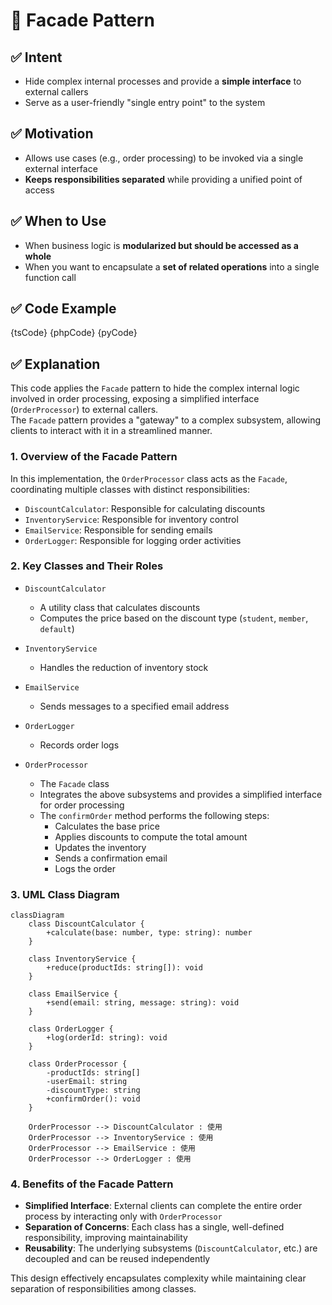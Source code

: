 

# 🧩 Facade Pattern

## ✅ Intent

- Hide complex internal processes and provide a **simple interface** to external callers
- Serve as a user-friendly "single entry point" to the system

## ✅ Motivation

- Allows use cases (e.g., order processing) to be invoked via a single external interface
- **Keeps responsibilities separated** while providing a unified point of access

## ✅ When to Use

- When business logic is **modularized but should be accessed as a whole**
- When you want to encapsulate a **set of related operations** into a single function call

## ✅ Code Example

<Tabs groupId="language">
  <TabItem value="ts" label="TypeScript">
    <CodeBlock language="ts">{tsCode}</CodeBlock>
  </TabItem>
  <TabItem value="php" label="PHP">
    <CodeBlock language="php">{phpCode}</CodeBlock>
  </TabItem>
  <TabItem value="python" label="Python">
    <CodeBlock language="python">{pyCode}</CodeBlock>
  </TabItem>
</Tabs>

## ✅ Explanation

This code applies the `Facade` pattern to hide the complex internal logic involved in order processing, exposing a simplified interface (`OrderProcessor`) to external callers.  
The `Facade` pattern provides a "gateway" to a complex subsystem, allowing clients to interact with it in a streamlined manner.

### 1. Overview of the Facade Pattern

In this implementation, the `OrderProcessor` class acts as the `Facade`, coordinating multiple classes with distinct responsibilities:

- `DiscountCalculator`: Responsible for calculating discounts
- `InventoryService`: Responsible for inventory control
- `EmailService`: Responsible for sending emails
- `OrderLogger`: Responsible for logging order activities

### 2. Key Classes and Their Roles

- `DiscountCalculator`

  - A utility class that calculates discounts
  - Computes the price based on the discount type (`student`, `member`, `default`)

- `InventoryService`

  - Handles the reduction of inventory stock

- `EmailService`

  - Sends messages to a specified email address

- `OrderLogger`

  - Records order logs

- `OrderProcessor`
  - The `Facade` class
  - Integrates the above subsystems and provides a simplified interface for order processing
  - The `confirmOrder` method performs the following steps:
    - Calculates the base price
    - Applies discounts to compute the total amount
    - Updates the inventory
    - Sends a confirmation email
    - Logs the order

### 3. UML Class Diagram

```mermaid
classDiagram
    class DiscountCalculator {
        +calculate(base: number, type: string): number
    }

    class InventoryService {
        +reduce(productIds: string[]): void
    }

    class EmailService {
        +send(email: string, message: string): void
    }

    class OrderLogger {
        +log(orderId: string): void
    }

    class OrderProcessor {
        -productIds: string[]
        -userEmail: string
        -discountType: string
        +confirmOrder(): void
    }

    OrderProcessor --> DiscountCalculator : 使用
    OrderProcessor --> InventoryService : 使用
    OrderProcessor --> EmailService : 使用
    OrderProcessor --> OrderLogger : 使用
```

### 4. Benefits of the Facade Pattern

- **Simplified Interface**: External clients can complete the entire order process by interacting only with `OrderProcessor`
- **Separation of Concerns**: Each class has a single, well-defined responsibility, improving maintainability
- **Reusability**: The underlying subsystems (`DiscountCalculator`, etc.) are decoupled and can be reused independently

This design effectively encapsulates complexity while maintaining clear separation of responsibilities among classes.
